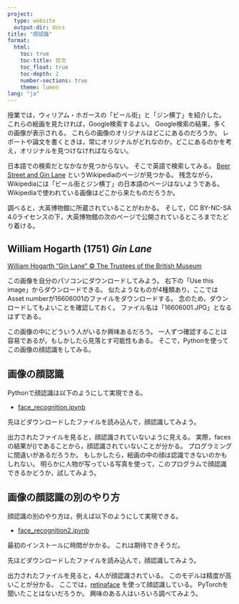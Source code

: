 ```yaml
---
project:
  type: website
  output-dir: docs
title: "顔認識"
format:
  html:
    toc: true
    toc-title: 目次
    toc_float: true
    toc-depth: 2
    number-sections: true
    theme: lumen
lang: "ja"
---
```


授業では，ウィリアム・ホガースの「ビール街」と「ジン横丁」を紹介した。
これらの絵画を見たければ，Google検索するよい。
Google検索の結果，多くの画像が表示される。
これらの画像のオリジナルはどこにあるのだろうか。
レポートや論文を書くときは，常にオリジナルがどれなのか，どこにあるのかを考え，オリジナルを見つけなければならない。

日本語での検索だとなかなか見つからない。
そこで英語で検索してみる。
[Beer Street and Gin Lane](https://en.wikipedia.org/wiki/Beer_Street_and_Gin_Lane){target="_blank"} というWikipediaのページが見つかる。
残念ながら，Wikipediaには「ビール街とジン横丁」の日本語のページはないようである。
Wikipediaで使われている画像はどこから来たものだろうか。

調べると，大英博物館に所蔵されていることがわかる。
そして，CC BY-NC-SA 4.0ライセンスの下，大英博物館の次のページで公開されているところまでたどり着ける。

::: {.callout-note collapse="true" icon="true"}
## William Hogarth (1751) *Gin Lane*

[William Hogarth "Gin Lane" © The Trustees of the British Museum](https://www.britishmuseum.org/collection/object/P_1868-0822-1595){target="_blank"}
:::

この画像を自分のパソコンにダウンロードしてみよう。
右下の「Use this image」からダウンロードできる。
似たようなものが4種類あり，ここではAsset numberが16606001のファイルをダウンロードする。
念のため，ダウンロードしてもよいことを確認しておく。
ファイル名は「16606001.JPG」となるはずである。

この画像の中にどういう人がいるか興味あるだろう。
一人ずつ確認することは容易であるが，もしかしたら見落とす可能性もある。
そこで，Pythonを使ってこの画像の顔認識をしてみる。


## 画像の顔認識

Pythonで顔認識は以下のようにして実現できる。

- [face_recognition.ipynb](https://github.com/takeshinishimura/Cooperative/blob/main/face_recognition.ipynb){target="_blank"}

先ほどダウンロードしたファイルを読み込んで，顔認識してみよう。

出力されたファイルを見ると，顔認識されていないように見える。
実際，facesの結果が()であることから，顔認識されていないことが分かる。
プログラミングに間違いがあるだろうか。
もしかしたら，絵画の中の顔は認識できないのかもしれない。
明らかに人物が写っている写真を使って，このプログラムで顔認識できるかどうか，試してみよう。


## 画像の顔認識の別のやり方

顔認識の別のやり方は，例えば以下のようにして実現できる。

- [face_recognition2.ipynb](https://github.com/takeshinishimura/Cooperative/blob/main/face_recognition2.ipynb){target="_blank"}

最初のインストールに時間がかかる。
これは期待できそうだ。

先ほどダウンロードしたファイルを読み込んで，顔認識してみよう。

出力されたファイルを見ると，4人が顔認識されている。
このモデルは精度が高いことが分かる。
ここでは，[retinaface](https://github.com/ternaus/retinaface){target="_blank"} を使って顔認識している。
PyTorchを聞いたことはないだろうか。
興味のある人はいろいろ調べてみよう。
